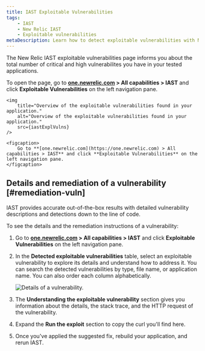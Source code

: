 ```yaml
---
title: IAST Exploitable Vulnerabilities
tags:
    - IAST
    - New Relic IAST
    - Exploitable vulnerabilities
metaDescription: Learn how to detect exploitable vulnerabilities with New Relic IAST.
---
```





The New Relic IAST exploitable vulnerabilities page informs you about the total number of critical and high vulnerabilites you have in your tested applications.

To open the page, go to **[one.newrelic.com](https://one.newrelic.com) > All capabilities > IAST** and click **Exploitable Vulnerabilities** on the left navigation pane.

    <img
        title="Overview of the exploitable vulnerabilities found in your application."
        alt="Overview of the exploitable vulnerabilities found in your application."
        src={iastExplVulns}
    />

    <figcaption>
        Go to **[one.newrelic.com](https://one.newrelic.com) > All capabilities > IAST** and click **Exploitable Vulnerabilities** on the left navigation pane.
    </figcaption>

## Details and remediation of a vulnerability [#remediation-vuln]

IAST provides accurate out-of-the-box results with detailed vulnerability descriptions and detections down to the line of code.

To see the details and the remediation instructions of a vulnerability:

1. Go to **[one.newrelic.com](https://one.newrelic.com) > All capabilities > IAST** and click **Exploitable Vulnerabilities** on the left navigation pane.

2. In the **Detected exploitable vulnerabilities** table, select an exploitable vulnerability to explore its details and understand how to address it. You can search the detected vulnerabilities by type, file name, or application name. You can also order each column alphabetically.

    <img
        title="Details of a vulnerability."
        alt="Details of a vulnerability."
        src={iastVulnsDetails}
    />

3. The **Understanding the exploitable vulnerability** section gives you information about the details, the stack trace, and the HTTP request of the vulnerability.

4. Expand the **Run the exploit** section to copy the curl you'll find here.

5. Once you've applied the suggested fix, rebuild your application, and rerun IAST.

